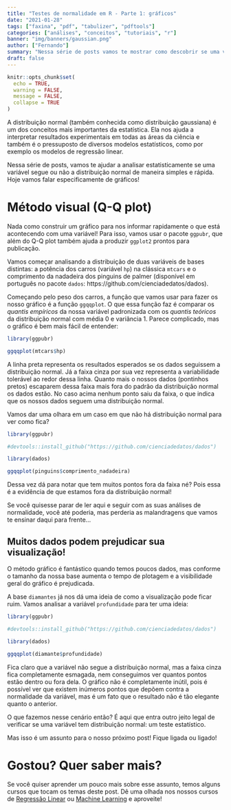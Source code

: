 ```yaml
---
title: "Testes de normalidade em R - Parte 1: gráficos"
date: "2021-01-28"
tags: ["faxina", "pdf", "tabulizer", "pdftools"]
categories: ["análises", "conceitos", "tutoriais", "r"]
banner: "img/banners/gaussian.png"
author: ["Fernando"]
summary: "Nessa série de posts vamos te mostrar como descobrir se uma variável segue ou não a distribuição normal. No primeiro texto, vamos te mostrar como construir um QQplot da sua variável contra a distribuição normal e como interpretar esse tipo de gráfico."
draft: false
---
```


```r
knitr::opts_chunk$set(
  echo = TRUE,
  warning = FALSE, 
  message = FALSE, 
  collapse = TRUE
)
```


A distribuição normal (também conhecida como distribuição gaussiana) é um dos conceitos mais importantes da estatística. Ela nos ajuda a interpretar resultados experimentais em todas as áreas da ciência e também é o pressuposto de diversos modelos estatísticos, como por exemplo os modelos de regressão linear.

Nessa série de posts, vamos te ajudar a analisar estatisticamente se uma variável segue ou não a distribuição normal de maneira simples e rápida. Hoje vamos falar especificamente de gráficos!

# Método visual (Q-Q plot)

Nada como construir um gráfico para nos informar rapidamente o que está acontecendo com uma variável! Para isso, vamos usar o pacote `ggpubr`, que além do Q-Q plot também ajuda a produzir `ggplot2` prontos para publicação.

Vamos começar analisando a distribuição de duas variáveis de bases distintas: a potência dos carros (variável `hp`) na clássica `mtcars` e o comprimento da nadadeira dos pinguins de palmer (disponível em português no pacote `dados`:  https://github.com/cienciadedatos/dados).

Começando pelo peso dos carros, a função que vamos usar para fazer os nosso gráfico é a função `ggqqplot`. O que essa função faz é comparar os *quantis empíricos* da nossa variável padronizada com os *quantis teóricos* da distribuição normal com média 0 e variância 1. Parece complicado, mas o gráfico é bem mais fácil de entender:


```r
library(ggpubr)

ggqqplot(mtcars$hp)

```

A linha preta representa os resultados esperados se os dados seguissem a distribuição normal. Já a faixa cinza por sua vez representa a variabilidade tolerável ao redor dessa linha. Quanto mais o nossos dados (pontinhos pretos) escaparem dessa faixa mais fora do padrão da distribuição normal os dados estão. No caso acima nenhum ponto saiu da faixa, o que indica que os nossos dados seguem uma distribuição normal.

Vamos dar uma olhara em um caso em que não há distribuição normal para ver como fica?

```r
library(ggpubr)

#devtools::install_github("https://github.com/cienciadedatos/dados")

library(dados)

ggqqplot(pinguins$comprimento_nadadeira)

```

Dessa vez dá para notar que tem muitos pontos fora da faixa né? Pois essa é a evidência de que estamos fora da distribuição normal!

Se você quisesse parar de ler aqui e seguir com as suas análises de normalidade, você até poderia, mas perderia as malandragens que vamos te ensinar daqui para frente...

## Muitos dados podem prejudicar sua visualização!

O método gráfico é fantástico quando temos poucos dados, mas conforme o tamanho da nossa base aumenta o tempo de plotagem e a visibilidade geral do gráfico é prejudicada. 

A base `diamantes` já nos dá uma ideia de como a visualização pode ficar ruim. Vamos analisar a variável `profundidade` para ter uma ideia:

```r
library(ggpubr)

#devtools::install_github("https://github.com/cienciadedatos/dados")

library(dados)

ggqqplot(diamante$profundidade)
```

Fica claro que a variável não segue a distribuição normal, mas a faixa cinza fica completamente esmagada, nem conseguimos ver quantos pontos estão dentro ou fora dela. O gráfico não é completamente inútil, pois é possível ver que existem inúmeros pontos que depõem contra a normalidade da variável, mas é um fato que o resultado não é tão elegante quanto o anterior.

O que fazemos nesse cenário então? É aqui que entra outro jeito legal de verificar se uma variável tem distribuição normal: um teste estatístico.

Mas isso é um assunto para o nosso próximo post! Fique ligada ou ligado!

# Gostou? Quer saber mais?

Se você quiser aprender um pouco mais sobre esse assunto, temos alguns cursos que tocam os temas deste post. Dê uma olhada nos nossos cursos de [Regressão Linear](https://www.curso-r.com/cursos/regressao-linear/) ou [Machine Learning](https://www.curso-r.com/cursos/intro-machine-learning/) e aproveite!